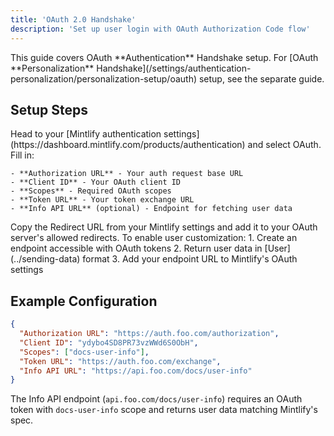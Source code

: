 ```yaml
---
title: 'OAuth 2.0 Handshake'
description: 'Set up user login with OAuth Authorization Code flow'
---
```


<Info>
  This guide covers OAuth **Authentication** Handshake setup. For [OAuth **Personalization** Handshake](/settings/authentication-personalization/personalization-setup/oauth) setup, see the separate guide.
</Info>

## Setup Steps

<Steps>
  <Step title="Configure OAuth in Mintlify">
    Head to your [Mintlify authentication settings](https://dashboard.mintlify.com/products/authentication) and select OAuth. Fill in:

    - **Authorization URL** - Your auth request base URL
    - **Client ID** - Your OAuth client ID
    - **Scopes** - Required OAuth scopes
    - **Token URL** - Your token exchange URL 
    - **Info API URL** (optional) - Endpoint for fetching user data
  </Step>
  <Step title="Add Redirect URL">
    Copy the Redirect URL from your Mintlify settings and add it to your OAuth server's allowed redirects.
  </Step>
  <Step title="Set up Info API (Optional)">
    To enable user customization:
    1. Create an endpoint accessible with OAuth tokens
    2. Return user data in [User](../sending-data) format
    3. Add your endpoint URL to Mintlify's OAuth settings
  </Step>
</Steps>

## Example Configuration

```json
{
  "Authorization URL": "https://auth.foo.com/authorization",
  "Client ID": "ydybo4SD8PR73vzWWd6S0ObH",
  "Scopes": ["docs-user-info"],
  "Token URL": "https://auth.foo.com/exchange",
  "Info API URL": "https://api.foo.com/docs/user-info"
}
```

The Info API endpoint (`api.foo.com/docs/user-info`) requires an OAuth token with `docs-user-info` scope and returns user data matching Mintlify's spec.